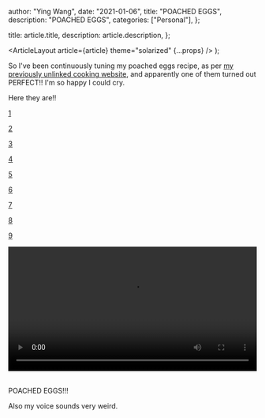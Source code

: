 
  author: "Ying Wang",
  date: "2021-01-06",
  title: "POACHED EGGS",
  description: "POACHED EGGS",
  categories: ["Personal"],
};

  title: article.title,
  description: article.description,
};

  <ArticleLayout article={article} theme="solarized" {...props} />
);

So I've been continuously tuning my poached eggs recipe, as per [my previously
unlinked cooking website](https://cooking.yingw787.com), and apparently one of
them turned out PERFECT!! I'm so happy I could cry.

Here they are!!

[1](/img/posts/2021/01/06/poached_eggs_1.jpg)

[2](/img/posts/2021/01/06/poached_eggs_2.jpg)

[3](/img/posts/2021/01/06/poached_eggs_3.jpg)

[4](/img/posts/2021/01/06/poached_eggs_4.jpg)

[5](/img/posts/2021/01/06/poached_eggs_5.jpg)

[6](/img/posts/2021/01/06/poached_eggs_6.jpg)

[7](/img/posts/2021/01/06/poached_eggs_7.jpg)

[8](/img/posts/2021/01/06/poached_eggs_8.jpg)

[9](/img/posts/2021/01/06/poached_eggs_9.jpg)

<!-- https://stackoverflow.com/a/26276254 -->

<video style="width: 100%; width: -moz-available; width: -webkit-fill-available; width: fill-available; max-width: 100%;" controls>
    <source src="/video/posts/2021/01/06/poached_eggs.mov" type="video/mp4">
    Your browser does not support HTML5 video.
</video>
<br/>
<br/>

POACHED EGGS!!!

Also my voice sounds very weird.

